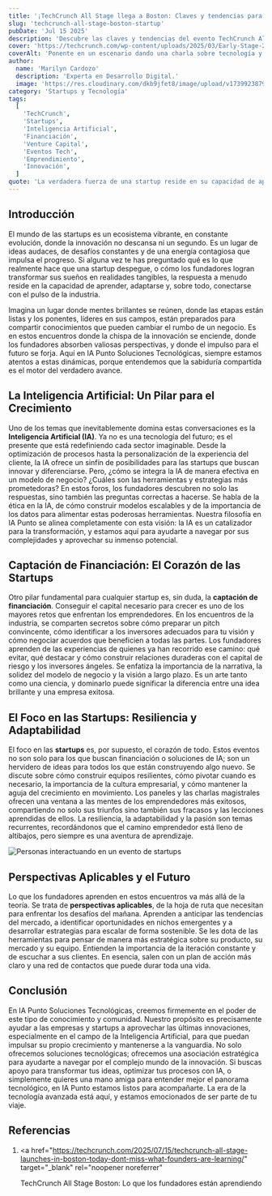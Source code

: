 ```yaml
---
title: '¡TechCrunch All Stage llega a Boston: Claves y tendencias para tu startup!'
slug: 'techcrunch-all-stage-boston-startup'
pubDate: 'Jul 15 2025'
description: 'Descubre las claves y tendencias del evento TechCrunch All Stage en Boston, centrado en Inteligencia Artificial, estrategias de financiación y perspectivas aplicables para el futuro de las startups.'
cover: 'https://techcrunch.com/wp-content/uploads/2025/03/Early-Stage-2024-audience.jpg'
coverAlt: 'Ponente en un escenario dando una charla sobre tecnología y startups.'
author:
  name: 'Marilyn Cardozo'
  description: 'Experta en Desarrollo Digital.'
  image: 'https://res.cloudinary.com/dkb9jfet8/image/upload/v1739923879/marilyn_s2mi4a.png'
category: 'Startups y Tecnología'
tags:
  [
    'TechCrunch',
    'Startups',
    'Inteligencia Artificial',
    'Financiación',
    'Venture Capital',
    'Eventos Tech',
    'Emprendimiento',
    'Innovación',
  ]
quote: 'La verdadera fuerza de una startup reside en su capacidad de aprender, adaptarse y conectar con la comunidad que la impulsa.'
---
```


<h2 id="introduccion">Introducción</h2>

El mundo de las startups es un ecosistema vibrante, en constante evolución, donde la innovación no descansa ni un segundo. Es un lugar de ideas audaces, de desafíos constantes y de una energía contagiosa que impulsa el progreso. Si alguna vez te has preguntado qué es lo que realmente hace que una startup despegue, o cómo los fundadores logran transformar sus sueños en realidades tangibles, la respuesta a menudo reside en la capacidad de aprender, adaptarse y, sobre todo, conectarse con el pulso de la industria.

Imagina un lugar donde mentes brillantes se reúnen, donde las etapas están listas y los ponentes, líderes en sus campos, están preparados para compartir conocimientos que pueden cambiar el rumbo de un negocio. Es en estos encuentros donde la chispa de la innovación se enciende, donde los fundadores absorben valiosas perspectivas, y donde el impulso para el futuro se forja. Aquí en IA Punto Soluciones Tecnológicas, siempre estamos atentos a estas dinámicas, porque entendemos que la sabiduría compartida es el motor del verdadero avance.

<h2 id="inteligencia-artificial">
  La Inteligencia Artificial: Un Pilar para el Crecimiento
</h2>

Uno de los temas que inevitablemente domina estas conversaciones es la <strong>Inteligencia Artificial (IA)</strong>. Ya no es una tecnología del futuro; es el presente que está redefiniendo cada sector imaginable. Desde la optimización de procesos hasta la personalización de la experiencia del cliente, la IA ofrece un sinfín de posibilidades para las startups que buscan innovar y diferenciarse. Pero, ¿cómo se integra la IA de manera efectiva en un modelo de negocio? ¿Cuáles son las herramientas y estrategias más prometedoras? En estos foros, los fundadores descubren no solo las respuestas, sino también las preguntas correctas a hacerse. Se habla de la ética en la IA, de cómo construir modelos escalables y de la importancia de los datos para alimentar estas poderosas herramientas. Nuestra filosofía en IA Punto se alinea completamente con esta visión: la IA es un catalizador para la transformación, y estamos aquí para ayudarte a navegar por sus complejidades y aprovechar su inmenso potencial.

<h2 id="captacion-financiacion">
  Captación de Financiación: El Corazón de las Startups
</h2>

Otro pilar fundamental para cualquier startup es, sin duda, la <strong>captación de financiación</strong>. Conseguir el capital necesario para crecer es uno de los mayores retos que enfrentan los emprendedores. En los encuentros de la industria, se comparten secretos sobre cómo preparar un pitch convincente, cómo identificar a los inversores adecuados para tu visión y cómo negociar acuerdos que beneficien a todas las partes. Los fundadores aprenden de las experiencias de quienes ya han recorrido ese camino: qué evitar, qué destacar y cómo construir relaciones duraderas con el capital de riesgo y los inversores ángeles. Se enfatiza la importancia de la narrativa, la solidez del modelo de negocio y la visión a largo plazo. Es un arte tanto como una ciencia, y dominarlo puede significar la diferencia entre una idea brillante y una empresa exitosa.

<h2 id="foco-startups">El Foco en las Startups: Resiliencia y Adaptabilidad</h2>

El foco en las <strong>startups</strong> es, por supuesto, el corazón de todo. Estos eventos no son solo para los que buscan financiación o soluciones de IA; son un hervidero de ideas para todos los que están construyendo algo nuevo. Se discute sobre cómo construir equipos resilientes, cómo pivotar cuando es necesario, la importancia de la cultura empresarial, y cómo mantener la aguja del crecimiento en movimiento. Los paneles y las charlas magistrales ofrecen una ventana a las mentes de los emprendedores más exitosos, compartiendo no solo sus triunfos sino también sus fracasos y las lecciones aprendidas de ellos. La resiliencia, la adaptabilidad y la pasión son temas recurrentes, recordándonos que el camino emprendedor está lleno de altibajos, pero siempre es una aventura de aprendizaje.

<img
  src="https://techcrunch.com/wp-content/uploads/2025/07/TCAS_Boston-2.jpg?w=1024"
  alt="Personas interactuando en un evento de startups"
/>

<h2 id="perspectivas-aplicables">Perspectivas Aplicables y el Futuro</h2>

Lo que los fundadores aprenden en estos encuentros va más allá de la teoría. Se trata de <strong>perspectivas aplicables</strong>, de la hoja de ruta que necesitan para enfrentar los desafíos del mañana. Aprenden a anticipar las tendencias del mercado, a identificar oportunidades en nichos emergentes y a desarrollar estrategias para escalar de forma sostenible. Se les dota de las herramientas para pensar de manera más estratégica sobre su producto, su mercado y su equipo. Entienden la importancia de la iteración constante y de escuchar a sus clientes. En esencia, salen con un plan de acción más claro y una red de contactos que puede durar toda una vida.

<h2 id="conclusion">Conclusión</h2>

En IA Punto Soluciones Tecnológicas, creemos firmemente en el poder de este tipo de conocimiento y comunidad. Nuestro propósito es precisamente ayudar a las empresas y startups a aprovechar las últimas innovaciones, especialmente en el campo de la Inteligencia Artificial, para que puedan impulsar su propio crecimiento y mantenerse a la vanguardia. No solo ofrecemos soluciones tecnológicas; ofrecemos una asociación estratégica para ayudarte a navegar por el complejo mundo de la innovación. Si buscas apoyo para transformar tus ideas, optimizar tus procesos con IA, o simplemente quieres una mano amiga para entender mejor el panorama tecnológico, en IA Punto estamos listos para acompañarte. La era de la tecnología avanzada está aquí, y estamos emocionados de ser parte de tu viaje.

<h2 id="referencias">Referencias</h2>

1.  <a
      href="https://techcrunch.com/2025/07/15/techcrunch-all-stage-launches-in-boston-today-dont-miss-what-founders-are-learning/"
      target="_blank"
      rel="noopener noreferrer"
    >
      TechCrunch All Stage Boston: Lo que los fundadores están aprendiendo
    </a>
